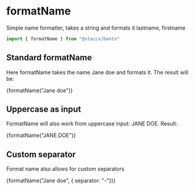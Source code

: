 
<Meta title="Formatting|FormatName" component={formatName}/>

# formatName
Simple name formatter, takes a string and formats it lastname, firstname

```javascript
import { formatName } from "@staccx/bento"
```

## Standard formatName
Here formatName takes the name Jane doe and formats it.
The result will be:

<Preview>
  <Story name="Standard">
   <p>{formatName("Jane doe")}</p>
  </Story>
</Preview>


## Uppercase as input
FormatName will also work from uppercase
input: JANE DOE.
Result:

<Preview>
  <Story name="Uppercase">
   <p>{formatName("JANE DOE")}</p>
  </Story>
</Preview>


## Custom separator
Format name also allows for custom separators

<Preview>
  <Story name="Custom separator">
   <p>{formatName("Jane doe", { separator: "-"})}</p>
  </Story>
</Preview>
